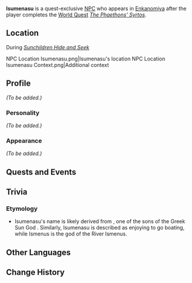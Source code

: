 {{Meta
<!-- Remove this template after adding the missing info -->
|missing_NPC_profile  = yes
}}
{{Character Infobox
|type             = Quest NPC
|deceased         = Past
|image            = NPC Isumenasu.png
|realname         = 
|region           = Inazuma
|affiliation      = Enkanomiya
|affiliation2     = Sunchildren
|affiliation3     = Shades of Tokoyo
|title            = 
}}
'''Isumenasu''' is a quest-exclusive [[NPC]] who appears in [[Enkanomiya]] after the player completes the [[World Quest]] ''[[The Phaethons' Syrtos]]''.

==Location==
;During ''[[Sunchildren Hide and Seek]]''
<gallery>
NPC Location Isumenasu.png|Isumenasu's location
NPC Location Isumenasu Context.png|Additional context
</gallery>

==Profile==
<!--detailed story/lore information goes here-->
{{Quote|Here lies Isumenasu no Mikoto. On his free days, he would go boating, consulting his map of the country.|The Royal Tomb of Isumenasu}}
''(To be added.)''

===Personality===
''(To be added.)''

===Appearance===
''(To be added.)''

==Quests and Events==
{{Quests and Events}}

==Trivia==
===Etymology===
* Isumenasu's name is likely derived from {{w|Ismenus}}, one of the sons of the Greek Sun God {{w|Apollo}}. Similarly, Isumenasu is described as enjoying to go boating, while Ismenus is the god of the River Ismenus.

==Other Languages==
{{Other Languages
|default_hidden = 1
|en      = Isumenasu
|zhs     = 依栖目那须
|zhs_rm  = Yīqīmùnàxū{{Assumed}}
|zht     = 依栖目那須
|zht_rm  = Yīqīmùnàxū{{Assumed}}
|ja      = 依栖目那須
|ja_rm   = Isumenasu
|ko      = 이스메나스
|ko_rm   = Iseumenaseu
|es      = Isumenasu
|fr      = Isumenasu
|ru      = Исумэнасу
|th      = Isumenasu
|vi      = Isumenasu
|de      = Isumenasu
|id      = Isumenasu
|pt      = Isumenasu
|tr      = Isumenasu
|it      = Isumenasu
}}

==Change History==
{{Change History|2.4}}
<!--
==References==
{{Reflist}}-->